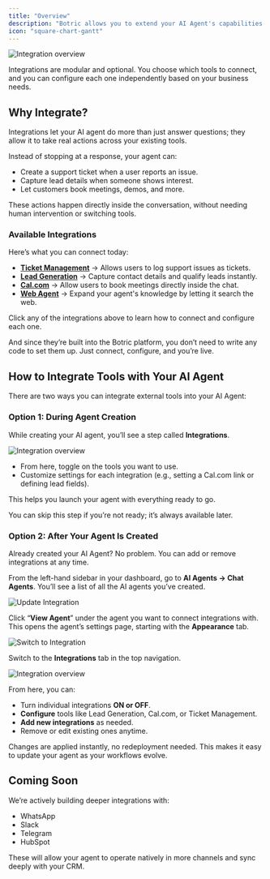 ```yaml
---
title: "Overview"
description: "Botric allows you to extend your AI Agent's capabilities by connecting it with powerful third-party tools. These integrations allow your AI Agent to do more than just chat. With just a few clicks, you can connect it to tools that automate support, capture leads, schedule meetings, and more."
icon: "square-chart-gantt"
---
```


<img 
  src="../images/integrations/overview/integration_overview.png" 
  alt="Integration overview" 
  className="rounded-xl border-4 border-blue-100 dark:border-blue-300"
/>

Integrations are modular and optional. You choose which tools to connect, and you can configure each one independently based on your business needs.

## Why Integrate?

Integrations let your AI agent do more than just answer questions; they allow it to take real actions across your existing tools.

Instead of stopping at a response, your agent can:

- Create a support ticket when a user reports an issue.
- Capture lead details when someone shows interest.
- Let customers book meetings, demos, and more.

These actions happen directly inside the conversation, without needing human intervention or switching tools. 

### Available Integrations

Here’s what you can connect today:

- **[Ticket Management](/integrations/ticket_management)** → Allows users to log support issues as tickets.
- **[Lead Generation](/integrations/lead_generation)** → Capture contact details and qualify leads instantly.
- **[Cal.com](/integrations/cal)** → Allow users to book meetings directly inside the chat.
- **[Web Agent](/integrations/web_agent)** → Expand your agent's knowledge by letting it search the web.

<Info>Click any of the integrations above to learn how to connect and configure each one.</Info>

And since they’re built into the Botric platform, you don’t need to write any code to set them up. Just connect, configure, and you’re live.

## How to Integrate Tools with Your AI Agent

There are two ways you can integrate external tools into your AI Agent:

### Option 1: During Agent Creation

While creating your AI agent, you’ll see a step called **Integrations**.

<img 
  src="../images/integrations/overview/integration_overview.png" 
  alt="Integration overview" 
  className="rounded-xl border-4 border-blue-100 dark:border-blue-300"
/>

- From here, toggle on the tools you want to use.
- Customize settings for each integration (e.g., setting a Cal.com link or defining lead fields).

This helps you launch your agent with everything ready to go.

<Note>You can skip this step if you’re not ready; it’s always available later.</Note>

### Option 2: After Your Agent Is Created

Already created your AI Agent? No problem. You can add or remove integrations at any time.

From the left-hand sidebar in your dashboard, go to **AI Agents → Chat Agents**. You’ll see a list of all the AI agents you’ve created.

<img 
  src="../images/integrations/overview/update_integration.png" 
  alt="Update Integration" 
  className="rounded-xl border-4 border-blue-100 dark:border-blue-300"
/>

Click “**View Agent**” under the agent you want to connect integrations with. This opens the agent’s settings page, starting with the **Appearance** tab.

<img 
  src="../images/integrations/overview/switch_integration.png" 
  alt="Switch to Integration" 
  className="rounded-xl border-4 border-blue-100 dark:border-blue-300"
/>

Switch to the **Integrations** tab in the top navigation.

<img 
  src="../images/integrations/overview/integration_overview.png" 
  alt="Integration overview" 
  className="rounded-xl border-4 border-blue-100 dark:border-blue-300"
/>

From here, you can:

- Turn individual integrations **ON or OFF**.
- **Configure** tools like Lead Generation, Cal.com, or Ticket Management.
- **Add new integrations** as needed.
- Remove or edit existing ones anytime.

Changes are applied instantly, no redeployment needed. This makes it easy to update your agent as your workflows evolve.


## Coming Soon

We’re actively building deeper integrations with:

- WhatsApp
- Slack
- Telegram
- HubSpot

These will allow your agent to operate natively in more channels and sync deeply with your CRM.

